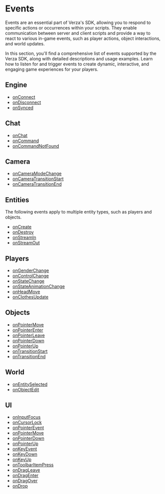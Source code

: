 

# Events

Events are an essential part of Verza's SDK, allowing you to respond to specific actions or occurrences within your scripts. They enable communication between server and client scripts and provide a way to react to various in-game events, such as player actions, object interactions, and world updates.

In this section, you'll find a comprehensive list of events supported by the Verza SDK, along with detailed descriptions and usage examples. Learn how to listen for and trigger events to create dynamic, interactive, and engaging game experiences for your players.

<DocCardList />

## Engine

- [onConnect](./engine/onConnect)
- [onDisconnect](./engine/onDisconnect)
- [onSynced](./engine/onSynced)

## Chat

- [onChat](./chat/onChat)
- [onCommand](./chat/onCommand)
- [onCommandNotFound](./chat/onCommandNotFound)

## Camera

- [onCameraModeChange](./camera/onCameraModeChange)
- [onCameraTransitionStart](./camera/onCameraTransitionStart)
- [onCameraTransitionEnd](./camera/onCameraTransitionEnd)

## Entities

The following events apply to multiple entity types, such as players and objects.

- [onCreate](./entities/onCreate)
- [onDestroy](./entities/onDestroy)
- [onStreamIn](./entities/onStreamIn)
- [onStreamOut](./entities/onStreamOut)

## Players

- [onGenderChange](./players/onGenderChange)
- [onControlChange](./players/onControlChange)
- [onStateChange](./players/onStateChange)
- [onStateAnimationChange](./players/onStateAnimationChange)
- [onHeadMove](./players/onHeadMove)
- [onClothesUpdate](./players/onClothesUpdate)

## Objects

- [onPointerMove](./objects/onPointerMove)
- [onPointerEnter](./objects/onPointerEnter)
- [onPointerLeave](./objects/onPointerLeave)
- [onPointerDown](./objects/onPointerDown)
- [onPointerUp](./objects/onPointerUp)
- [onTransitionStart](./objects/onTransitionStart)
- [onTransitionEnd](./objects/onTransitionEnd)

## World

- [onEntitySelected](./world/onEntitySelected)
- [onObjectEdit](./world/onObjectEdit)

## UI

- [onInputFocus](./ui/onInputFocus)
- [onCursorLock](./ui/onCursorLock)
- [onPointerEvent](./ui/onPointerEvent)
- [onPointerMove](./ui/onPointerMove)
- [onPointerDown](./ui/onPointerDown)
- [onPointerUp](./ui/onPointerUp)
- [onKeyEvent](./ui/onKeyEvent)
- [onKeyDown](./ui/onKeyDown)
- [onKeyUp](./ui/onKeyUp)
- [onToolbarItemPress](./ui/onToolbarItemPress)
- [onDragLeave](./ui/onDragLeave)
- [onDragEnter](./ui/onDragEnter)
- [onDragOver](./ui/onDragOver)
- [onDrop](./ui/onDrop)
